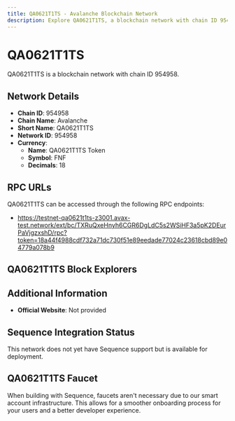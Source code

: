 ```yaml
--- 
title: QA0621T1TS - Avalanche Blockchain Network
description: Explore QA0621T1TS, a blockchain network with chain ID 954958. Learn about its native currency, QA0621T1TS Token, and how to interact with the network.
---
```


# QA0621T1TS

QA0621T1TS is a blockchain network with chain ID 954958.

## Network Details

- **Chain ID**: 954958
- **Chain Name**: Avalanche
- **Short Name**: QA0621T1TS
- **Network ID**: 954958
- **Currency**: 
  - **Name**: QA0621T1TS Token
  - **Symbol**: FNF
  - **Decimals**: 18

## RPC URLs

QA0621T1TS can be accessed through the following RPC endpoints:

- https://testnet-qa0621t1ts-z3001.avax-test.network/ext/bc/TXRuQxeHnyh6CGR6DgLdC5s2WSiHF3a5pK2DEurPaVjgzxshD/rpc?token=18a44f4988cdf732a71dc730f51e89eedade77024c23618cbd89e04779a078b9

## QA0621T1TS Block Explorers



## Additional Information

- **Official Website**: Not provided

## Sequence Integration Status

This network does not yet have Sequence support but is available for deployment.

## QA0621T1TS Faucet

When building with Sequence, faucets aren't necessary due to our smart account infrastructure. This allows for a smoother onboarding process for your users and a better developer experience.
